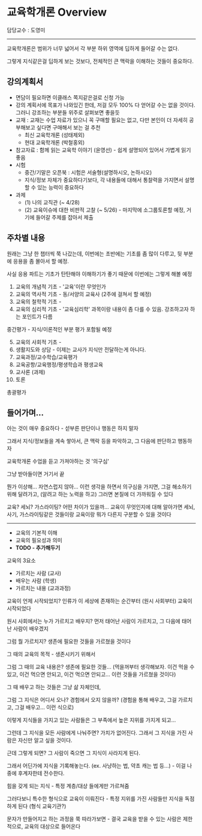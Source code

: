 # 교육학개론 Overview

담당교수 : 도영미

---

교육학개론은 범위가 너무 넓어서 각 부분 하위 영역에 딥하게 들어갈 수는 없다.

그렇게 지식같은걸 딥하게 보는 것보다, 전체적인 큰 맥락을 이해하는 것들이 중요하다.

## 강의계획서

- 면담이 필요하면 이클래스 쪽지같은걸로 신청 가능
- 강의 계획서에 목표가 나와있긴 한데, 저걸 모두 100% 다 얻어갈 수는 없을 것이다. 그러니 강조하는 부분들 위주로 살펴보면 좋을듯
- 교재 : 교재는 수업 자료가 있으니 꼭 구매할 필요는 없고, 다만 본인이 더 자세히 공부해보고 싶다면 구매해서 보는 걸 추천
  - 최신 교육학개론 (성태제외)
  - 현대 교육학개론 (박철홍외)
- 참고자료 : 함께 읽는 교육학 이야기 (윤영선) - 쉽게 설명되어 있어서 가볍게 읽기 좋음
- 시험
  - 중간/기말은 오픈북 : 시험은 서술형(설명하시오, 논하시오)
  - 지식/정보 자체가 중요하다기보다, 각 내용들에 대해서 통찰력을 가지면서 설명할 수 있는 능력이 중요하다
- 과제
  - (1) 나의 교직관 (~ 4/28)
  - (2) 교육이슈에 대한 비판적 고찰 (~ 5/26) - 마지막에 소그룹토론할 예정, 거기에 들어갈 주제를 잡아서 제출

## 주차별 내용

원래는 그냥 한 챕터씩 쭉 나갔는데, 이번에는 초반에는 기초를 좀 많이 다루고, 뒷 부분에 응용을 좀 몰아서 할 예정.

사실 응용 파트는 기초가 탄탄해야 이해하기가 좋기 때문에 이번에는 그렇게 해볼 예정

1. 교육의 개념적 기초 - '교육'이란 무엇인가
2. 교육의 역사적 기초 - 동/서양의 교육사 (2주에 걸쳐서 할 예정)
3. 교육의 철학적 기초 -
4. 교육의 심리적 기초 - '교육심리학' 과목이랑 내용이 좀 다를 수 있음. 강조하고자 하는 포인트가 다름

중간평가 - 지식/이론적인 부분 평가 포함될 예정

5. 교육의 사회적 기초 -
6. 생활지도와 상담 - 이제는 교사가 지식만 전달하는게 아니다.
7. 교육과정/교수학습/교육평가
8. 교육공항/교육행정/평생학습과 평생교육
9. 교사론 (과제)
10. 토론

총괄평가

## 들어가며...

아는 것이 매우 중요하다 - 섣부른 판단이나 행동은 하지 말자

그래서 지식/정보들을 계속 쌓아서, 큰 맥락 등을 파악하고, 그 다음에 판단하고 행동하자

교육학개론 수업을 듣고 가져야하는 것 '의구심'

그냥 받아들이면 거기서 끝

뭔가 이상해... 자연스럽지 않아... 이런 생각을 하면서 의구심을 가지면, 그걸 해소하기 위해 달려가고, (알려고 하는 노력을 하고) 그러면 본질에 더 가까워질 수 있다

교육? 세뇌? 가스라이팅? 어떤 차이가 있을까...
교육이 무엇인지에 대해 알아가면 세뇌, 사기, 가스라이팅같은 것들이랑 교육이랑 뭐가 다른지 구분할 수 있을 것이다

---

- 교육의 기본적 이해
- 교육의 필요성과 의미
- **TODO - 추가해두기**

교육의 3요소

- 가르치는 사람 (교사)
- 배우는 사람 (학생)
- 가르치는 내용 (교과과정)

교육이 언제 시작되었지? 인류가 이 세상에 존재하는 순간부터 (원시 사회부터) 교육이 시작되었다

원시 사회에서는 누가 가르치고 배우지? 먼저 태어난 사람이 가르치고, 그 다음에 태어난 사람이 배우겠지

그럼 뭘 가르치지? 생존에 필요한 것들을 가르쳤을 것이다

그 때의 교육의 목적 - 생존시키기 위해서

그럼 그 때의 교육 내용은? 생존에 필요한 것들... (먹을꺼부터 생각해보자. 이건 먹을 수 있고, 이건 먹으면 안되고, 이건 먹으면 안되고... 이런 것들을 가르쳤을 것이다)

그 때 배우고 하는 것들은 그냥 삶 자체인데,

그럼 그 지식은 어디서 오나? 경험에서 오지 않을까? (경험을 통해 배우고, 그걸 가르치고, 그걸 배우고... 이런 식으로)

이렇게 지식들을 가지고 있는 사람들은 그 부족에서 높은 지위를 가지게 되고...

그런데 그 지식을 모든 사람에게 나눠주면? 가치가 없어진다. 그래서 그 지식을 가진 사람은 자신만 알고 싶을 것이다.

근데 그렇게 되면? 그 사람이 죽으면 그 지식이 사라지게 된다.

그래서 어딘가에 지식을 기록해놓는다. (ex. 사냥하는 법, 약초 캐는 법 등...) - 이걸 나중에 후계자한테 전수한다.

힘을 갖게 되는 지식 - 특정 계층/대상 들에게만 가르쳐줌

그러다보니 특수한 형식으로 교육이 이뤄진다 - 특정 지위를 가진 사람들만 지식을 독점하게 된다 (형식 교육기관?)

문자가 만들어지고 하는 과정을 쭉 따라가보면 - 결국 교육을 받을 수 있는 사람은 제한적으로, 교육의 대상으로 들어온다

